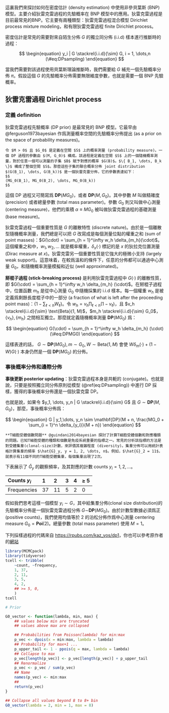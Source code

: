 
這裏我們來探討如何在密度估計 (density estimation) 中使用非參貝葉斯 (BNP) 模型。主要介紹狄雷克雷過程的先驗概率在 BNP 模型中的應用。狄雷克雷過程是目前最常見的BNP。它主要有兩種類型：狄雷克雷過程混合模型 Dirichlet process mixture modeling，和有限狄雷克雷過程 finite Dirichlet process。


密度估計是常見的需要對來自陌生分佈 $G$ 的獨立同分佈 (i.i.d) 樣本進行推斷時的過程：

$$
\begin{equation}
y_i | G \stackrel{i.i.d}{\sim} G, i = 1, \dots,n
(\#eq:DPsampling)
\end{equation}
$$

當我們需要對該過程使用貝葉斯理論推斷時，我們需要給 $G$ 補充一個先驗概率分佈 $\pi$。假設這個 $G$ 的先驗概率分佈需要無限維度參數，也就是需要一個 BNP 先驗概率。

## 狄雷克雷過程 Dirichlet process

### 定義 definition

狄雷克雷過程先驗概率 (DP prior) 是最常見的 BNP 模型。它最早由 @ferguson1973bayesian 作爲測量概率空間的先驗概率分佈提出 (as a prior on the space of probability measures)。

```definition
令 $M > 0$ 且 $G_0$ 是定義在空間 $S$ 上的概率測量 (probability measure)。一個 DP 過程的參數由 $(M, G_0)$ 構成。該過程是定義在空間 $S$ 上的一個隨機概率測量，對於任意一個可以測量的子集 $B$ 賦予對應的概率 $G(B)$。$\{ B_1, \dots, B_k \}$ 構成了整個空間 $S$。那麼這些子集的聯合概率分佈 joint distribution $(G(B_1), \dots, G(B_k))$ 是一個狄雷克雷分佈，它的參數表達如下：
$$
(MG_0(B_1), MG_0(B_2), \dots, MG_0(B_k))
$$
```



這個 DP 過程又可簡寫爲 **DP**$(MG_0)$，或者 **DP**$(M,G_0)$。其中參數 $M$ 叫做精確度 (precision) 或者總量參數 (total mass parameter)。參數 $G_0$ 則又叫做中心測量 (centering measure)，他們的乘積 $\alpha \equiv MG_0$ 被叫做狄雷克雷過程的基礎測量 (base measure)。

狄雷克雷過程一個重要性質是 $G$ 的離散特性 (discrete nature)。由於是一個離散型隨機概率測量，我們總是可以把 $G$ 改寫成是每個測量位點的權重之和 (sum of point masses)：$G(\cdot) = \sum_{h = 1}^\infty w_h \delta_{m_h}(\cdot)$。這個權重之和中，$w_1, w_2, \dots$ 就是概率權重，$\delta_x(\cdot)$ 標記的是 $x$ 的狄拉克位置測量 (Dirac measure at $x$)。狄雷克雷另一個重要性質是它強大的極微小支持 (largely weak support)。這意味着，在較爲溫和的條件下，任意的分佈都可以通過中心測量 $G_0$，和隨機概率測量模擬和近似 (well approximated)。

**掰棍子過程 (stick-breaking process)** 是利用狄雷克雷過程中 $G(\cdot)$ 的離散性質，即 $G(\cdot) = \sum_{h = 1}^\infty w_h \delta_{m_h} (\cdot)$。在掰棍子過程中，位置函數 $m_h$ 是從中心測量 $G_0$ 中隨機採集的 i.i.d 樣本。每一個權重 $w_h$ 是被定義爲剩餘長度棍子中的一部分 (a fraction of what is left after the proceeding point mass)：$\{ 1- \sum_{\ell < h} W_\ell \}$。令 $w_h = v_h \prod_{\ell < h}(1 - v_\ell)$，且 $v_h \stackrel{i.i.d}{\sim} \text{Beta}(1, M)$，$m_h \stackrel{i.i.d}{\sim} G_0$，$\{ v_h \}, \{ m_h \}$ 之間相互獨立。那麼就定義隨機概率測量 **DP**$(MG_0)$ 爲：

$$
\begin{equation}
G(\cdot) = \sum_{h = 1}^\infty w_h \delta_{m_h} (\cdot)
(\#eq:DPMG0)
\end{equation}
$$
 
這樣表達的話， $G \sim \mathbf{DP}(MG_0), m \sim G_0, W \sim \text{Beta}(1, M)$ 會使 $W\delta_m(\cdot) + (1 - W) G(\cdot)$ 本身仍然是一個 **DP**$(MG_0)$ 的分佈。


### 事後概率分佈和邊際分佈

**事後更新 posterior updating**：狄雷克雷過程本身是共軛的 (conjugate)。也就是說，只要是按照獨立同分佈原則從模型 (\@ref(eq:DPsampling)) 中進行 DP 採樣，獲得的事後概率分佈還是一個狄雷克雷 DP。


也就是說，如果令 $y_1, \dots, y_n | G \stackrel{i.i.d}{\sim} G$ 且 $G \sim \mathbf{DP}(M, G_0)$，那麼，事後概率分佈爲：

$$
\begin{equation}
G | y_1,\dots, y_n \sim \mathbf{DP}(M + n, \frac{MG_0 + \sum_{i = 1}^n \delta_{y_i}}{M + n})
\end{equation}
$$



```example
**T細胞受體個數問題** @guindani2014bayesian 探討了計算T細胞受體個數和對應種類的問題。已知T細胞受體的種類和個數是免疫系統重要的指標之一。常見的分析該指標的方法是對受體集羣(clonal-size)計數，來評價其複雜程度 (diversity)。集羣分佈可以用統計表格計算集羣的頻率 $\hat{G}_y, y = 1, 2, \dots, n$。例如，$\hat{G}_2 = 11$，就表示有11個不同的T細胞受體集羣，每個集羣出現了2次。
```

下表展示了 $\hat{G}_y$ 的觀察頻率，及其對應的計數 counts $y_i = 1, 2, \dots$。

| Counts $y_i$ | 1   | 2   | 3   | 4   | $\geq$ 5 |
| :----------- | :-- | :-- | :-- | :-- | :------- |
| Frequencies  | 37  | 11  | 5   | 2   | 0        |


假如我們思考這樣一個模型 $y_i \sim G$，其中給集羣分佈(clonal size distribution)的先驗概率分佈是一個狄雷克雷過程分佈 $G\sim$**DP**$(MG_0)$。由於計數型數據必須爲正(positive counts)，我們使用均值等於 2 的泊松分佈作爲中心測量 centering measure $G_0 = \mathbf{Poi}(2)$。總量參數 (total mass parameter) 使用 $M =1$。


下列採樣過程的代碼來自 [https://rpubs.com/kaz_yos/dp1](https://rpubs.com/kaz_yos/dp1)，你也可以參考原作者的[網站](https://web.ma.utexas.edu/users/pmueller/bnp/R/DP/tcr/Tcell-ex3-DP.R) 

```r
library(MCMCpack)
library(tidyverse)
tcell <- tribble(
    ~count, ~frequency,
    1, 37,
    2, 11,
    3, 5,
    4, 2,
    ## >= 5, 0,
    )
tcell

# Prior

G0_vector <- function(lambda, min, max) {
    ## values below min are truncated
    ## values above max are collapsed

    ## Probabilities from Poisson(lambda) for min:max
    p_vec <- dpois(x = min:max, lambda = lambda)
    ## Probability for max+1 ...
    p_upper_tail <- 1 - ppois(q = max, lambda = lambda)
    ## Collapse to max
    p_vec[length(p_vec)] <- p_vec[length(p_vec)] + p_upper_tail
    ## Renormalize
    p_vec <- p_vec / sum(p_vec)
    ## Name
    names(p_vec) <- min:max
    ##
    return(p_vec)
}

## Collapse all values beyond 8 to 8+ bin
G0_vector(lambda = 2, min = 1, max = 8)
```



